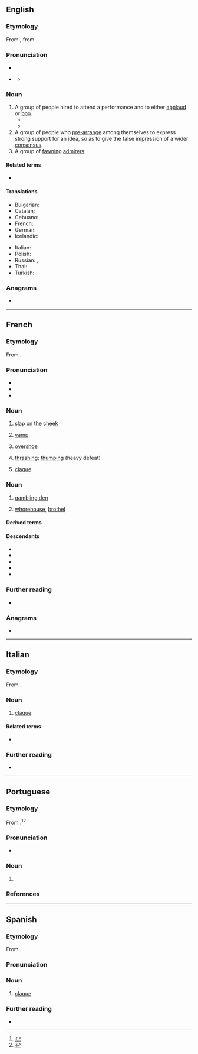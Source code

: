 {{also|Claque|claqué}}
==English==

===Etymology===
From {{bor|en|fr|claque}}, from {{m|fr|claquer|t=to clap one's hands}}.

===Pronunciation===
* {{IPA|en|/ˈklæk/|/ˈklɑːk/}}
* {{homophones|en|clack|clerk}} {{q|non-rhotic accents}}
** {{audio|en|LL-Q1860 (eng)-Vealhurl-claque.wav|Audio (UK)}}

===Noun===
{{en-noun}}

# A group of people hired to attend a performance and to either [[applaud]] or [[boo]].
#* {{quote-journal|en|author=|title=Theatre Claqueurs in Vienna Form Union|work=The New York Times|date=1930-02-23|url=https://www.nytimes.com/1930/02/23/archives/theatre-claqueurs-in-vienna-form-union-now-get-two-wienerwursts-for.html|issn=0362-4331|passage=The most popular singers have been obliged to give free tickets and even to donate cash, lest the '''claque''' retaliate by frantic applause at the wrong moment.}}
#* {{quote-journal|en|author=John Briggs|title=What Every Young Claqueur Should Know|work=The New York Times|date=1957-12-22|url=https://www.nytimes.com/1957/12/22/archives/what-every-young-claqueur-should-know-function.html|issn=0362-4331|passage=The '''claque''' isn't paid. In fact, claqueurs pay to get in. The inducement is that they can buy standing room for half price, without waiting in line.}}
# A group of people who [[pre-arrange]] among themselves to express strong support for an idea, so as to give the false impression of a wider [[consensus]].
# A group of [[fawning]] [[admirer]]s.

====Related terms====
* {{l|en|claqueur}}

====Translations====
{{trans-top|people hired to applaud or boo}}
* Bulgarian: {{t+|bg|клакьори|p}}
* Catalan: {{t+|ca|claca|f}}
* Cebuano: {{t|ceb|batos}}
* French: {{t+|fr|claque|f}}
* German: {{t+|de|Claque|f}}
* Icelandic: {{t|is|klapplið|n}}
{{trans-mid}}
* Italian: {{t|it|claque|f}}
* Polish: {{t+|pl|klaka|f}}
* Russian: {{t+|ru|кла́ка|f}}, {{t+|ru|клакер|m-p|alt=кла́керы}}
* Thai: {{t+|th|หน้าม้า}}
* Turkish: {{t+|tr|şakşakçı}}
{{trans-bottom}}

===Anagrams===
* {{anagrams|en|a=acelqu|calque}}

----

==French==

===Etymology===
From {{m|fr|claquer}}.

===Pronunciation===
* {{fr-IPA}}
* {{audio|fr|LL-Q150 (fra)-LoquaxFR-claque.wav|Audio}}
* {{audio|fr|LL-Q150 (fra)-DenisdeShawi-claque.wav|Audio (CAN)}}

===Noun===
{{fr-noun|f}}

# [[slap]] on the [[cheek]]
#: {{syn|fr|gifle|baffe|taloche}}
# [[vamp]] {{gloss|of a shoe}}
# {{lb|fr|Quebec}} [[overshoe]]
#: {{syn|fr|shoe claque|chouclaque}}
# {{lb|fr|sports}} [[thrashing]]; [[thumping]] (heavy defeat)
# {{lb|fr|collective}} [[#English|claque]] {{gloss|group of people hired to either applaud or boo}}

===Noun===
{{fr-noun|m}}

# {{lb|fr|slang}} [[gambling den]]
# {{lb|fr|slang}} [[whorehouse]], [[brothel]]

====Derived terms====
{{col3|fr
|en avoir sa claque
|prendre ses cliques et ses claques
|tête à claques
}}

====Descendants====
* {{desc|en|claque|bor=1}}
* {{desc|de|Claque|bor=1}}
* {{desc|it|claque|bor=1}}
* {{desc|pt|claque|bor=1}}
* {{desc|es|claque|bor=1}}

===Further reading===
* {{R:TLFi}}

===Anagrams===
* {{l|fr|calque}}

----

==Italian==

===Etymology===
From {{bor|it|fr|claque}}.

===Noun===
{{it-noun|f|-}}

# [[claque#English|claque]]

====Related terms====
* {{l|it|clacchista}}

===Further reading===
* {{R:it:Treccani}}

----

==Portuguese==

===Etymology===
From {{bor|pt|fr|claque}}.<ref>{{R:pt:Infopédia}}</ref><ref>{{R:Priberam}}</ref>

===Pronunciation===
{{pt-IPA}}
* {{hyph|pt|cla|que}}

===Noun===
{{pt-noun|f}}

# {{lb|pt|Portugal|sports}} {{l|en|supporter|supporters}} {{gloss|people who support something, especially a sports team}}
#: {{syn|pt|torcida|q1=Brazil}}

===References===
<references/>

----

==Spanish==

===Etymology===
From {{bor|es|fr|claque}}.

===Pronunciation===
{{es-IPA}}

===Noun===
{{es-noun|f}}

# [[#English|claque]]

===Further reading===
* {{R:DRAE}}